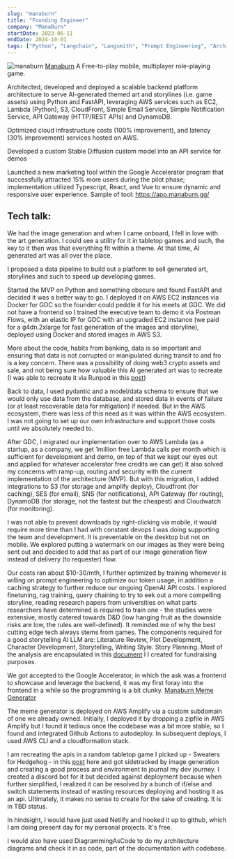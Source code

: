 ```yaml
---
slug: "manaburn"
title: "Founding Engineer"
company: "ManaBurn"
startDate: 2023-06-11
endDate: 2024-10-01
tags: ["Python", "Langchain", "Langsmith", "Prompt Engineering", "Architecture", "Systems Design", "OpenAI", "AWS", "SQL", "React", "Github Actions"]
---
```

![manaburn](/images/manaburn/manaburn-meme-website.png)
[Manaburn](https://manaburn.gg/)
A Free-to-play mobile, multiplayer role-playing game.

Architected, developed and deployed a scalable backend platform
architecture to serve AI-generated themed art and storylines (i.e. game
assets) using Python and FastAPI, leveraging AWS services such as EC2,
Lambda (Python), S3, CloudFront, Simple Email Service, Simple
Notification Service, API Gateway (HTTP/REST APIs) and DynamoDB.

Optimized cloud infrastructure costs (100% improvement), and latency
(30% improvement) services hosted on AWS.

Developed a custom Stable Diffusion custom model into an API service for
demos

Launched a new marketing tool within the Google Accelerator program
that successfully attracted 15% more users during the pilot phase;
implementation utilized Typescript, React, and Vue to ensure dynamic
and responsive user experience.
Sample of tool: https://app.manaburn.gg/

## Tech talk:
We had the image generation and when I came onboard, I fell in love with
the art generation.  I could see a utility for it in tabletop games and such,
the key to it then was that everything fit within a theme. At that time,
AI generated art was all over the place.

I proposed a data pipeline to build out a platform to sell generated art,
storylines and such to speed up developing games.

Started the MVP on Python and something obscure and found FastAPI and
decided it was a better way to go.  I deployed it on AWS EC2 instances via
Docker for GDC so the founder could peddle it for his meets at GDC.  We
did not have a frontend so I trained the executive team to demo it via
Postman Flows, with an elastic IP for GDC with an upgraded EC2 instance
(we paid for a g4dn.2xlarge for fast generation of the images and storyline),
deployed using Docker and stored images in AWS S3.

More about the code, habits from banking, data is so important and ensuring
that data is not corrupted or manipulated during transit to and fro is a
key concern.  There was a possibility of doing web3 crypto assets and sale,
and not being sure how valuable this AI generated art was to recreate (I was
able to recreate it via Runpod in this [post](https://tcheiner.com/projects/custom%20lora%20gen%20ai%20imagery/))

Back to data, I used pydantic and a model/data schema to ensure that we
would only use data from the database, and stored data in events of failure (or
at least recoverable data for mitigation) if needed.  But in the AWS ecosystem,
there was less of this need as it was within the AWS ecosystem.  I was not
going to set up our own infrastructure and support those costs until we absolutely
needed to.

After GDC, I migrated our implementation over to AWS Lambda (as a startup, as a
company, we get 1million free Lambda calls per month which is sufficient for
development and demo, on top of that we kept our eyes out and applied for whatever
accelerator free credits we can get)  It also solved my concerns wth ramp-up,
routing and security with the current implementation of the architecture (MVP).
But with this migration, I added integrations to S3 (for storage and amplify deploy),
Cloudfront (for caching), SES (for email), SNS (for notifications), API Gateway
(for routing), DynamoDB (for storage, not the fastest but the cheapest) and
Cloudwatch (for monitoring).

I was not able to prevent downloads by right-clicking via mobile, it would require
more time than I had with constant devops I was doing supporting the team and
development.  It is preventable on the desktop but not on mobile.  We explored
putting a watermark on our images as they were being sent out and decided to add
that as part of our image generation flow instead of delivery (to requester) flow.

Our costs ran about $10-30/mth, I further optimized by training whomever is
willing on prompt engineering to optimize our token usage, in addition a caching
strategy to further reduce our ongoing OpenAI API costs.  I explored finetuning,
rag training, query chaining to try to eek out a more compelling storyline,
reading research papers from universities on what parts researchers have
determined is required to train one - the studies were extensive, mostly catered
towards D&D (low hanging fruit as the downside risks are low, the rules are
well-defined).  It reminded me of why the best cutting edge tech always stems from
games.  The components required for a good storytelling AI LLM are:
Literature Review, Plot Development, Character Development, Storytelling, Writing
Style. Story Planning.  Most of the analysis are encapsulated in this [document](/images/manaburn/Manaburn-TED.pdf) I
I created for fundraising purposes.

We got accepted to the Google Accelerator, in which the ask was a frontend to
showcase and leverage the backend, it was my first foray into the frontend in a
while so the programming is a bit clunky.  [Manaburn Meme Generator](https://app.manaburn.gg/)

The meme generator is deployed on AWS Amplify via a custom subdomain of one we already owned.
Initially, I deployed it by dropping a zipfile in AWS Amplify but I found it tedious once the
codebase was a bit more stable, so I found and integrated Github Actions to autodeploy.  In
subsequent deploys, I used AWS CLI and a cloudformation stack.

I am recreating the apis in a random tabletop game I picked up - Sweaters for Hedgehog - in this
[post](https://tcheiner.com/projects/sweaters) here and got sidetracked by image generation and
creating a good process and environment to journal my dev journey.  I created a discord bot
for it but decided against deployment because when further simplified, I realized it can be
resolved by a bunch of if/else and switch statements instead of wasting resources deploying and
hosting it as an api.  Ultimately, it makes no sense to create for the sake of creating.
It is in TBD status.

In hindsight, I would have just used Netlify and hooked it up to github, which I am doing present
day for my personal projects.  It's free.

I would also have used DiagrammingAsCode to do my architecture diagrams and check it in as code,
part of the documentation with codebase.

